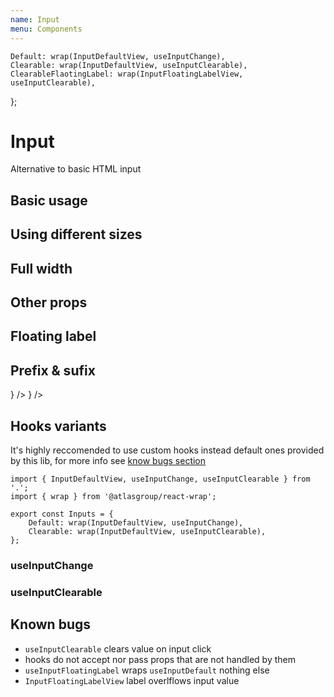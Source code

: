 ```yaml
---
name: Input
menu: Components
---
```



    Default: wrap(InputDefaultView, useInputChange),
    Clearable: wrap(InputDefaultView, useInputClearable),
    ClearableFlaotingLabel: wrap(InputFloatingLabelView, useInputClearable),
};

# Input

Alternative to basic HTML input

## Basic usage

<Playground>
    <InputDefaultView />
</Playground>

## Using different sizes

<Playground>
    <WrapperHorizontal>
        <InputDefaultView size="small" />
        <InputDefaultView size="medium" />
        <InputDefaultView size="large" />
    </WrapperHorizontal>
</Playground>

## Full width

<Playground>
    <InputDefaultView isFullWidth />
</Playground>

## Other props

<Playground>
    <InputDefaultView isRound />
</Playground>

## Floating label

<Playground>
    <WrapperHorizontal>
        <InputFloatingLabelView label={'Input label'} size="small" />
        <InputFloatingLabelView label={'Input label'} size="medium" />
        <InputFloatingLabelView label={'Input label'} size="large" />
    </WrapperHorizontal>
</Playground>

## Prefix & sufix

<Playground>
    <WrapperHorizontal>
        <InputDefaultView prefix={<Icon name={'close'} />} />
        <InputDefaultView suffix={<Icon name={'close'} />} />
    </WrapperHorizontal>
</Playground>

## Hooks variants

It's highly reccomended to use custom hooks instead default ones provided by this lib, for more info see [know bugs section](#known-bugs)

```tsx
import { InputDefaultView, useInputChange, useInputClearable } from '.';
import { wrap } from '@atlasgroup/react-wrap';

export const Inputs = {
    Default: wrap(InputDefaultView, useInputChange),
    Clearable: wrap(InputDefaultView, useInputClearable),
};
```

### useInputChange

<Playground>
    <Inputs.Default isDisabled />
    <Inputs.Default defaultValue="Super input" />
</Playground>

### useInputClearable

<Playground>
    <Inputs.Clearable isDisabled />
    <Inputs.Clearable defaultValue="Super input" />
</Playground>

## Known bugs

-   `useInputClearable` clears value on input click
-   hooks do not accept nor pass props that are not handled by them
-   `useInputFloatingLabel` wraps `useInputDefault` nothing else
-   `InputFloatingLabelView` label overlflows input value

<Playground>
    <Inputs.Clearable defaultValue="Value to be cleared" />
    <InputFloatingLabelView value="Value to be cleared" label={'text which overflows value'} />
</Playground>
